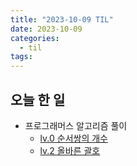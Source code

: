 ```yaml
---
title: "2023-10-09 TIL"
date: 2023-10-09
categories:
  - til
tags:
---
```


## 오늘 한 일

- 프로그래머스 알고리즘 풀이
  - [lv.0 순서쌍의 개수](https://makepin2r.github.io/algorithm-programmers/120836/)
  - [lv.2 올바른 괄호](https://makepin2r.github.io/algorithm-programmers/12909/)

